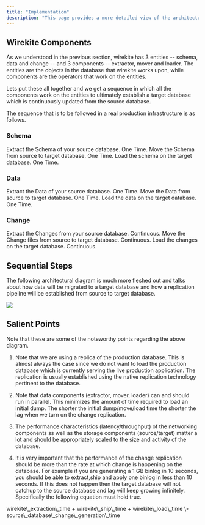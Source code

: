 ```yaml
---
title: "Implementation"
description: "This page provides a more detailed view of the architecture, specifically relating to how will you implement wirekite in your infrastructure. "
---
```


## Wirekite Components&#x20;

As we understood in the previous section, wirekite has 3 entities -- schema, data and change -- and 3 components -- extractor, mover and loader. The entities are the objects in the database that wirekite works upon, while components are the operators that work on the entities.&#x20;

Lets put these all together and we get a sequence in which all the components work on the entities to ultimately establish a target database which is continuously updated from the source database.  &#x20;

The sequence that is to be followed in a real production infrastructure is as follows.  &#x20;

### <Icon icon="1" iconType="solid" />	Schema

<CardGroup cols="3">
  <Card title="Schema Extractor" icon="shapes" iconType="solid" horizontal={false} href="/introduction/implementation">
    Extract the Schema of your source database. One Time.
  </Card>

  <Card title="Schema Mover" icon="arrow-right" iconType="solid" horizontal={false} href="/introduction/implementation">
    Move the Schema from source to target database. One Time.
  </Card>

  <Card title="Schema Loader" icon="upload" iconType="solid" horizontal={false} href="/introduction/implementation">
    Load the schema on the target database. One Time.
  </Card>
</CardGroup>

### <Icon icon="2" iconType="solid" />	Data

<CardGroup cols="3">
  <Card title="Data Extractor" icon="database" iconType="solid" href="/introduction/implementation">
    Extract the Data of your source database. One Time.
  </Card>

  <Card title="Data Mover" icon="arrow-right" iconType="solid" href="/introduction/implementation">
    Move the Data from source to target database. One Time.
  </Card>

  <Card title="Data Loader" icon="upload" iconType="solid" href="/introduction/implementation">
    Load the data on the target database. One Time.
  </Card>
</CardGroup>

### <Icon icon="3" iconType="solid" />	Change

<CardGroup cols="3">
  <Card title="Change Extractor" icon="database" iconType="regular" href="/introduction/implementation">
    Extract the Changes from your source database. Continuous.
  </Card>

  <Card title="Change Mover" icon="arrow-right" iconType="solid" href="/introduction/implementation">
    Move the Change files from source to target database. Continuous.
  </Card>

  <Card title="Change Loader" icon="upload" iconType="solid" href="/introduction/implementation">
    Load the changes on the target database. Continuous.
  </Card>
</CardGroup>

## Sequential Steps

The following architectural diagram is much more fleshed out and talks about how data will be migrated to a target database and how a replication pipeline will be established from source to target database.&#x20;

<Frame caption="Wirekite Implementation and Sequence">
  <img src="/images/DetailedArchitecture.svg" />
</Frame>

## Salient Points

Note that these are some of the noteworthy points regarding the above diagram.&#x20;

1. Note that we are using a replica of the production database. This is almost always the case since we do not want to load the production database which is currently serving the live production application. The replication is usually established using the native replication technology pertinent to the database. &#x20;

2. Note that data components (extractor, mover, loader) can and should run in parallel. This minimizes the amount of time required to load an initial dump. The shorter the initial dump/move/load time the shorter the lag when we turn on the change replication.

3. The performance characteristics (latency/throughput) of the networking components ss well as the storage components (source/target) matter a lot and should be appropriately scaled to the size and activity of the database.

4. It is very important that the performance of the change replication should be more than the rate at which change is happening on the database. For example if you are generating a 1 GB binlog in 10 seconds, you should be able to extract,ship and apply one binlog in less than 10 seconds. If this does not happen then the target database will not catchup to the source database and lag will keep growing infinitely. Specifically the following equation must hold true.&#x20;

<Note>
  wirekite\_extraction\_time + wirekite\_ship\_time + wirekite\_load\_time \< source\_database\_change\_generation\_time
</Note>